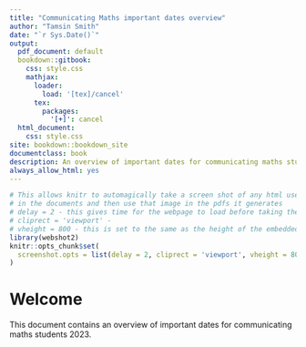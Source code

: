 ```yaml
--- 
title: "Communicating Maths important dates overview"
author: "Tamsin Smith"
date: "`r Sys.Date()`"
output:
  pdf_document: default
  bookdown::gitbook:
    css: style.css
    mathjax:
      loader:
        load: '[tex]/cancel'
      tex:
        packages:
          '[+]': cancel
  html_document:
    css: style.css
site: bookdown::bookdown_site
documentclass: book
description: An overview of important dates for communicating maths students 2023.
always_allow_html: yes
---
```


```r
# This allows knitr to automagically take a screen shot of any html used
# in the documents and then use that image in the pdfs it generates
# delay = 2 - this gives time for the webpage to load before taking the screen shot.
# cliprect = 'viewport' - 
# vheight = 800 - this is set to the same as the height of the embedded NUMBAS questions
library(webshot2)
knitr::opts_chunk$set(
  screenshot.opts = list(delay = 2, cliprect = 'viewport', vheight = 800)
)
```

# Welcome {-}

This document contains an overview of important dates for communicating maths students 2023.

